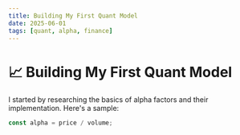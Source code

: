 ```yaml
---
title: Building My First Quant Model
date: 2025-06-01
tags: [quant, alpha, finance]
---
```


# 📈 Building My First Quant Model

I started by researching the basics of alpha factors and their implementation. Here's a sample:

```ts
const alpha = price / volume;
